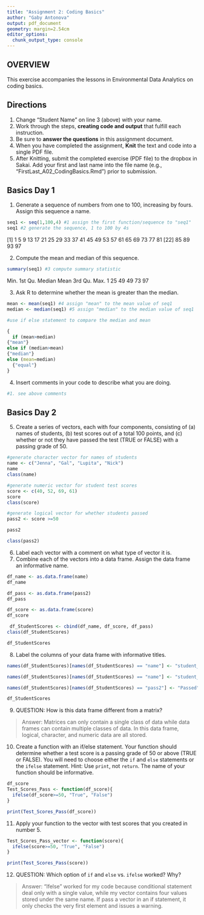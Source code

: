 ```yaml
---
title: "Assignment 2: Coding Basics"
author: "Gaby Antonova"
output: pdf_document
geometry: margin=2.54cm
editor_options: 
  chunk_output_type: console
---
```


## OVERVIEW

This exercise accompanies the lessons in Environmental Data Analytics on coding basics. 

## Directions
1. Change "Student Name" on line 3 (above) with your name.
2. Work through the steps, **creating code and output** that fulfill each instruction.
3. Be sure to **answer the questions** in this assignment document.
4. When you have completed the assignment, **Knit** the text and code into a single PDF file.
5. After Knitting, submit the completed exercise (PDF file) to the dropbox in Sakai. Add your first and last name into the file name (e.g., "FirstLast_A02_CodingBasics.Rmd") prior to submission.



## Basics Day 1

1. Generate a sequence of numbers from one to 100, increasing by fours. Assign this sequence a name. 

```r
seq1 <- seq(1,100,4) #1 assign the first function/sequence to "seq1"
seq1 #2 generate the sequence, 1 to 100 by 4s
```
 [1]  1  5  9 13 17 21 25 29 33 37 41 45 49 53 57 61 65 69 73 77 81
[22] 85 89 93 97

2. Compute the mean and median of this sequence. 

```r
summary(seq1) #3 compute summary statistic 
```
 Min. 1st Qu.  Median    Mean 3rd Qu.    Max. 
      1      25      49      49      73      97 

3. Ask R to determine whether the mean is greater than the median.
```r
mean <- mean(seq1) #4 assign "mean" to the mean value of seq1
median <- median(seq1) #5 assign "median" to the median value of seq1

#use if else statement to compare the median and mean

{
  if (mean>median) 
{"mean"}
else if (median>mean)
{"median"}
else (mean=median)
  {"equal"}
}
```



4. Insert comments in your code to describe what you are doing.

```r
#1. see above comments 

```

## Basics Day 2

5. Create a series of vectors, each with four components, consisting of (a) names of students, (b) test scores out of a total 100 points, and (c) whether or not they have passed the test (TRUE or FALSE) with a passing grade of 50.


```r
#generate character vector for names of students
name <- c("Jenna", "Gal", "Lupita", "Nick")
name
class(name)
```

```r
#generate numeric vector for student test scores
score <- c(40, 52, 69, 61)
score
class(score)
```

```r

#generate logical vector for whether students passed
pass2 <- score >=50

pass2

class(pass2)
```




6. Label each vector with a comment on what type of vector it is.
7. Combine each of the vectors into a data frame. Assign the data frame an informative name.

```r

df_name <- as.data.frame(name)
df_name

df_pass <- as.data.frame(pass2)
df_pass

df_score <- as.data.frame(score)
df_score

 df_StudentScores <- cbind(df_name, df_score, df_pass)
class(df_StudentScores)

df_StudentScores
```




8. Label the columns of your data frame with informative titles.

```r
names(df_StudentScores)[names(df_StudentScores) == "name"] <- "student_name"

names(df_StudentScores)[names(df_StudentScores) == "name"] <- "student_name"

names(df_StudentScores)[names(df_StudentScores) == "pass2"] <- "Passed"

df_StudentScores

```

9. QUESTION: How is this data frame different from a matrix?

> Answer: Matrices can only contain a single class of data while data frames can contain multiple classes of data. In this data frame, logical, character, and numeric data are all stored.

10. Create a function with an if/else statement. Your function should determine whether a test score is a passing grade of 50 or above (TRUE or FALSE). You will need to choose either the `if` and `else` statements or the `ifelse` statement. Hint: Use `print`, not `return`. The name of your function should be informative.

```r
df_score 
Test_Scores_Pass <- function(df_score){
  ifelse(df_score>=50, "True", "False") 
}

print(Test_Scores_Pass(df_score))

```

11. Apply your function to the vector with test scores that you created in number 5.
```r
Test_Scores_Pass_vector <- function(score){
  ifelse(score>=50, "True", "False") 
}

print(Test_Scores_Pass(score))
```


12. QUESTION: Which option of `if` and `else` vs. `ifelse` worked? Why?

> Answer: "Ifelse" worked for my code because conditional statement deal only with a single value, while my vector contains four values stored under the same name. If pass a vector in an if statement, it only checks the very first element and issues a warning. 
